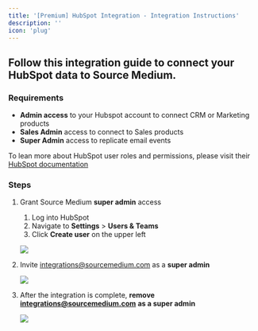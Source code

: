 ```yaml
---
title: '[Premium] HubSpot Integration - Integration Instructions'
description: ''
icon: 'plug'
---
```


## Follow this integration guide to connect your HubSpot data to Source Medium.

### Requirements

- **Admin access** to your Hubspot account to connect CRM or Marketing products
- **Sales Admin** access to connect to Sales products
- **Super Admin** access to replicate email events

To lean more about HubSpot user roles and permissions, please visit their [HubSpot documentation](https://knowledge.hubspot.com/articles/kcs_article/settings/hubspot-user-roles-guide)

### Steps

1. Grant Source Medium **super admin** access
    1. Log into HubSpot
    2. Navigate to **Settings** > **Users & Teams**
    3. Click **Create user** on the upper left
    
    ![](/images/article-imgs/hubspot-integration/Untitled.png)
    
2. Invite [integrations@sourcemedium.com](mailto:integrations@sourcemedium.com) as a **super admin**
    
    ![](/images/article-imgs/hubspot-integration/Untitled1.png)
    
3. After the integration is complete, **remove** **[integrations@sourcemedium.com](mailto:integrations@sourcemedium.com)** **as a super admin**
    
    ![](/images/article-imgs/hubspot-integration/Untitled2.png)